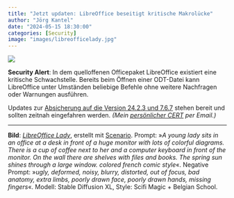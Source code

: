 ```yaml
---
title: "Jetzt updaten: LibreOffice beseitigt kritische Makrolücke"
author: "Jörg Kantel"
date: "2024-05-15 18:30:00"
categories: [Security]
image: "images/libreofficelady.jpg"
---
```


[![](images/libreofficelady-b.jpg)](https://www.flickr.com/photos/schockwellenreiter/53581276726/)

**Security Alert**: In dem quelloffenen Officepaket LibreOffice existiert eine kritische Schwachstelle. Bereits beim Öffnen einer ODT-Datei kann LibreOffice unter Umständen beliebige Befehle ohne weitere Nachfragen oder Warnungen ausführen.

Updates zur [Absicherung auf die Version 24.2.3 und 7.6.7](https://www.libreoffice.org/download/download-libreoffice/) stehen bereit und sollten zeitnah eingefahren werden. *(Mein [persönlicher CERT](http://www.gwdg.de/~mreiman1/) per Email.)*

---

**Bild**: *[LibreOffice Lady](https://www.flickr.com/photos/schockwellenreiter/53581276726/)*, erstellt mit [Scenario](http://cognitiones.kantel-chaos-team.de/technikgeschichte/rechnerundnetze/scenario.html). Prompt: »*A young lady sits in an office at a desk in front of a huge monitor with lots of colorful diagrams. There is a cup of coffee next to her and a computer keyboard in front of the monitor. On the wall there are shelves with files and books. The spring sun shines through a large window. colored french comic style*«. Negative Prompt: »*ugly, deformed, noisy, blurry, distorted, out of focus, bad anatomy, extra limbs, poorly drawn face, poorly drawn hands, missing fingers*«. Modell: Stable Diffusion XL, Style: Scifi Magic + Belgian School.